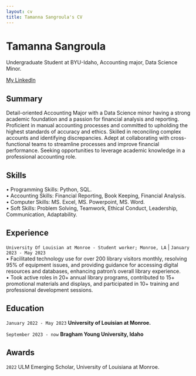 ```yaml
---
layout: cv
title: Tamanna Sangroula's CV
---
```

# Tamanna Sangroula
Undergraduate Student at BYU-Idaho, Accounting major, Data Science Minor.

<div id="webaddress">
 <a href="www.linkedin.com/in/tamanna-sangroula-aa8977293">My LinkedIn</a>
</div>


## Summary

Detail-oriented Accounting Major with a Data Science minor having a strong academic foundation and a passion for financial analysis and reporting.
Proficient in manual accounting processes and committed to upholding the highest standards of accuracy and ethics. Skilled in reconciling complex accounts and identifying discrepancies. Adept at collaborating with cross-functional teams to streamline processes and improve financial performance. Seeking opportunities to leverage academic knowledge in a professional accounting role.

## Skills

• Programming Skills: Python, SQL.<br>
• Accounting Skills: Financial Reporting, Book Keeping, Financial Analysis.<br>
• Computer Skills: MS. Excel, MS. Powerpoint, MS. Word.<br>
• Soft Skills: Problem Solving, Teamwork, Ethical Conduct, Leadership, Communication, Adaptability.

## Experience

`University Of Louisian at Monroe - Student worker; Monroe, LA` | `January 2023 - May 2023`<br>
• Facilitated technology use for over 200 library visitors monthly, resolving 95% of equipment issues, and providing guidance for
accessing digital resources and databases, enhancing patron's overall library experience.<br>
• Took active roles in 20+ annual library programs, contributed to 15+ promotional materials and displays, and participated in 10+
training and professional development sessions.

## Education

`January 2022 - May 2023`
__University of Louisian at Monroe.__

`September 2023 - now`
__Bragham Young University, Idaho__



## Awards

`2022`
ULM Emerging Scholar, University of Louisiana at Monroe.



<!-- ### Footer

Last updated: May 2013 -->